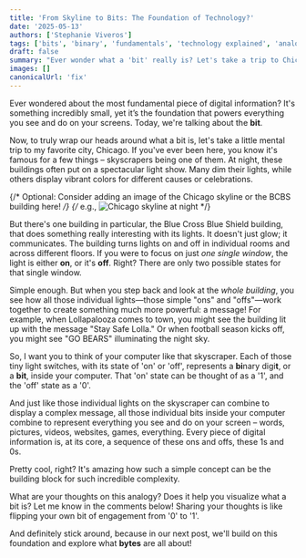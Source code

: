 ```yaml
---
title: 'From Skyline to Bits: The Foundation of Technology?'
date: '2025-05-13'
authors: ['Stephanie Viveros']
tags: ['bits', 'binary', 'fundamentals', 'technology explained', 'analogy', 'Chicago']
draft: false
summary: "Ever wonder what a 'bit' really is? Let's take a trip to Chicago's skyline to understand the tiny 'on/off' switches that power our digital world."
images: []
canonicalUrl: 'fix'
---
```


Ever wondered about the most fundamental piece of digital information? It's something incredibly small, yet it’s the foundation that powers everything you see and do on your screens. Today, we're talking about the **bit**.

Now, to truly wrap our heads around what a bit is, let's take a little mental trip to my favorite city, Chicago. If you've ever been here, you know it's famous for a few things – skyscrapers being one of them. At night, these buildings often put on a spectacular light show. Many dim their lights, while others display vibrant colors for different causes or celebrations.

{/* Optional: Consider adding an image of the Chicago skyline or the BCBS building here! */}
{/* e.g., <img src="/images/chicago-skyline-night.jpg" alt="Chicago skyline at night" /> */}

But there's one building in particular, the Blue Cross Blue Shield building, that does something really interesting with its lights. It doesn't just glow; it communicates. The building turns lights on and off in individual rooms and across different floors. If you were to focus on just _one single window_, the light is either **on**, or it's **off**. Right? There are only two possible states for that single window.

Simple enough. But when you step back and look at the _whole building_, you see how all those individual lights—those simple "ons" and "offs"—work together to create something much more powerful: a message! For example, when Lollapalooza comes to town, you might see the building lit up with the message "Stay Safe Lolla." Or when football season kicks off, you might see "GO BEARS" illuminating the night sky.

So, I want you to think of your computer like that skyscraper. Each of those tiny light switches, with its state of 'on' or 'off', represents a **bi**nary digi**t**, or a **bit**, inside your computer. That 'on' state can be thought of as a '1', and the 'off' state as a '0'.

And just like those individual lights on the skyscraper can combine to display a complex message, all those individual bits inside your computer combine to represent everything you see and do on your screen – words, pictures, videos, websites, games, everything. Every piece of digital information is, at its core, a sequence of these ons and offs, these 1s and 0s.

Pretty cool, right? It's amazing how such a simple concept can be the building block for such incredible complexity.

What are your thoughts on this analogy? Does it help you visualize what a bit is? Let me know in the comments below! Sharing your thoughts is like flipping your own bit of engagement from '0' to '1'.

And definitely stick around, because in our next post, we'll build on this foundation and explore what **bytes** are all about!
